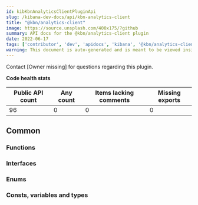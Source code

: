 ```yaml
---
id: kibKbnAnalyticsClientPluginApi
slug: /kibana-dev-docs/api/kbn-analytics-client
title: "@kbn/analytics-client"
image: https://source.unsplash.com/400x175/?github
summary: API docs for the @kbn/analytics-client plugin
date: 2022-06-17
tags: ['contributor', 'dev', 'apidocs', 'kibana', '@kbn/analytics-client']
warning: This document is auto-generated and is meant to be viewed inside our experimental, new docs system. Reach out in #docs-engineering for more info.
---
```




Contact [Owner missing] for questions regarding this plugin.

**Code health stats**

| Public API count  | Any count | Items lacking comments | Missing exports |
|-------------------|-----------|------------------------|-----------------|
| 96 | 0 | 0 | 0 |

## Common

### Functions
<DocDefinitionList data={kbnAnalyticsClientObj.common.functions}/>

### Interfaces
<DocDefinitionList data={kbnAnalyticsClientObj.common.interfaces}/>

### Enums
<DocDefinitionList data={kbnAnalyticsClientObj.common.enums}/>

### Consts, variables and types
<DocDefinitionList data={kbnAnalyticsClientObj.common.misc}/>

